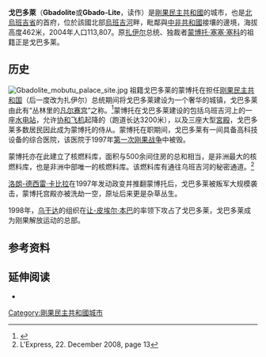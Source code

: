 {{Infobox settlement
 | name                     = 戈巴多萊
 | official_name            = 
 | pushpin_map              = Democratic Republic of the Congo
 | map_caption              = 
 | coordinates_region       = CD
 | subdivision_type         = 國家
 | subdivision_name         = {{flag|Democratic Republic of the Congo}}
 | subdivision_type1        = 省
 | subdivision_name1        = [[北烏班吉省|北烏班吉省]]
 | subdivision_type2        = 
 | subdivision_name2        = 
 | established_title        = 
 | established_date         = 
 | established_title2       = 
 | established_date2        = 
 | established_title3       = 
 | established_date3        = 
 | government_type          = 
 | leader_title             = 
 | leader_name              = 
 | area_magnitude           = 
 | area_total_sq_mi         = 
 | area_total_km2           = 278
 | area_land_sq_mi          = 
 | area_footnotes           = 
 | population_as_of         = 2004
 | population_footnotes     = 
 | population_total         = 113,807
 | population_density_km2   = 408
 | population_density_sq_mi =  
 | timezone                 = [[西非時間|西非時間]]
 | utc_offset               = +1
 | latd  = 4 | latm  = 17 | lats  =  | latNS  = N
 | longd = 21 | longm = 01 | longs =  | longEW = E
 | elevation_footnotes      =
 | elevation_ft             = 
 | elevation_m              = 462
 | website                  = 
 | footnotes                =
}}

'''戈巴多萊'''（'''Gbadolite'''或'''Gbado-Lite'''，读作{{IPA-xx|ɡ͡badolite|}}）是[[剛果民主共和國|剛果民主共和國]]的城市，也是[[北烏班吉省|北烏班吉省]]的首府，位於該國北部[[烏班吉河|烏班吉河]]畔，毗鄰與[[中非共和國|中非共和國]]接壤的邊境，海拔高度462米，2004年人口113,807。原[[薩伊|扎伊尔]]总统、独裁者[[蒙博托·塞塞·塞科|蒙博托·塞塞·塞科]]的祖籍正是戈巴多莱。

==历史==
[[File:Gbadolite_mobutu_palace_site.jpg|thumb]]
祖籍戈巴多莱的蒙博托在担任[[刚果民主共和国|刚果民主共和国]]（后一度改为扎伊尔）总统期间将戈巴多莱建设为一个奢华的城镇，戈巴多莱由此有“丛林里的[[凡尔赛宫|凡尔赛宫]]”之称。<ref name="LegacyOfCorrupt">{{cite news | url =http://www.independent.co.uk/news/world/legacy-of-corrupt-and-ruthless-dictator-who-built-versailles-in-the-jungle-1259907.html | title =Legacy of corrupt and ruthless dictator who built Versailles in the jungle | accessdate =December 17, 2010 | publisher =The Independent | location =London | date =May 5, 1997 | archive-date =2019-11-29 | archive-url =https://web.archive.org/web/20191129114238/https://www.independent.co.uk/news/world/legacy-of-corrupt-and-ruthless-dictator-who-built-versailles-in-the-jungle-1259907.html | dead-url =no }}</ref>蒙博托在戈巴多莱建设的包括乌班吉河上的一座[[水力發電|水电站]]，允许[[协和飞机|协和飞机]]起降的{{link-en|戈巴多莱机场|Gbadolite Airport}}（跑道长达3200米），以及三座大型[[宮殿|宮殿]]，戈巴多莱多数居民因此成为蒙博托的侍从。蒙博托在职期间，戈巴多莱有一间具备高科技设备的综合医院，该医院于1997年[[第一次刚果战争|第一次刚果战争]]中被毁。

蒙博托亦在此建立了核燃料库，面积与500余间住房的总和相当，是非洲最大的核燃料库，也是非洲中部唯一的核燃料库。该燃料库有通往乌班吉河的秘密通道。<ref>L'Express, 22. December 2008, page 13</ref>

[[洛朗-德西雷·卡比拉|洛朗-德西雷·卡比拉]]在1997年发动政变并推翻蒙博托后，戈巴多莱被叛军大规模袭击，蒙博托宫殿亦被洗劫一空，原址后来更是杂草丛生。

1998年，[[乌干达|乌干达]]的{{link-en|刚果解放运动|Movement for the Liberation of the Congo}}组织在[[让-皮埃尔·本巴|让-皮埃尔·本巴]]的率领下攻占了戈巴多莱，戈巴多莱成为刚果解放运动的总部。

==参考资料==
{{Reflist}}

==延伸阅读==
* {{cite book|last=Nagifi|first=Valentin|title=Les derniers jours de Mobutu à Gbado-Lite (Congo-Zaïre)|publisher=L'Harmattan|location=Paris|year=2003|edition=Archive congolaise|isbn=2-7475-3623-8|url=http://www.editions-harmattan.fr/index.asp?navig=catalogue&obj=livre&no=15161|language=fr|access-date=2014-08-05|archive-date=2019-08-11|archive-url=https://web.archive.org/web/20190811000647/http://www.editions-harmattan.fr/index.asp?navig=catalogue&obj=livre&no=15161|dead-url=no}}
{{Coord|4|17|N|21|01|E|region:CD_type:city|display=title}}

[[Category:剛果民主共和國城市|Category:剛果民主共和國城市]]